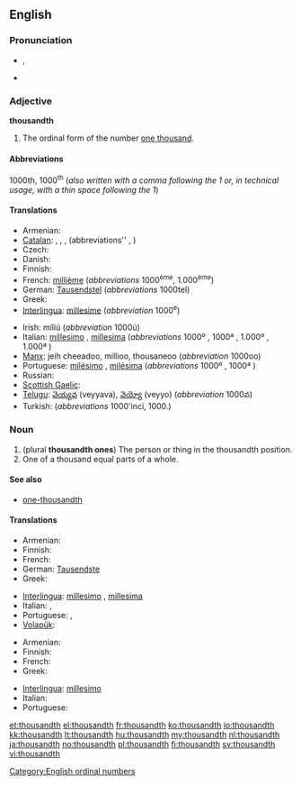 ==English==

===Pronunciation===
* {{IPA|/ˈθaʊznθ/}}, {{SAMPA|/"TaUznT/}}
* {{hyphenation|thou|sandth}}

===Adjective===
'''thousandth'''

# The ordinal form of the number [[thousand|one thousand]].

====Abbreviations====
1000th, 1000<sup>th</sup> (''also written with a comma following the 1 or, in technical usage, with a thin space following the 1'')

====Translations====
{{trans-top|ordinal form of 1000}}
* Armenian: {{t-|hy|հազարերորդ|tr=hazarerord}}
* [[Catalan]]: {{t-|ca|mil·lèsim|m}},  {{t-|ca|mil·lèsima|f}},  {{t-|ca|milè|m}},  {{t-|ca|milena|f}} (abbreviations''  {{t-|ca|1000è|m}},  {{t-|ca|1000a|f}})
* Czech: {{t|cs|tisící}}
* Danish: {{t-|da|tusinde}}
* Finnish: {{t+|fi|tuhannes}}
* French: [[millième]] (''abbreviations'' 1000<sup>ème</sup>, 1.000<sup>ème</sup>)
* German: [[Tausendstel]] (''abbreviations'' 1000tel)
* Greek: {{t|el|χιλιοστός|chiliostós}}
* [[Interlingua]]: [[millesime]] (''abbreviation'' 1000<sup>e</sup>)
{{trans-mid}}
* Irish: míliú (''abbreviation'' 1000ú)
* Italian: [[millesimo]] {{m}}, [[millesima]] {{f}} (''abbreviations'' 1000º {{m}}, 1000ª {{f}}, 1.000º {{m}}, 1.000ª {{f}})
* [[Manx]]: jeih cheeadoo, millioo, thousaneoo (''abbreviation'' 1000oo)
* Portuguese: [[milésimo]] {{m}}, [[milésima]] {{f}} (''abbreviations'' 1000º {{m}}, 1000ª {{f}})
* Russian: {{t|ru|тысячный|sc=Cyrl|tr=týsjačnyj}}
* [[Scottish Gaelic]]: {{t-|gd|mìleamh|xs=Scottish Gaelic}}
* [[Telugu]]: [[వెయ్యవ]] (veyyava), [[వెయ్యో]] (veyyo) (''abbreviation'' 1000వ)
* Turkish: {{t|tr|bininci}} (''abbreviations'' 1000'inci, 1000.)
{{trans-bottom}}

===Noun===
{{en-noun}}

# (plural '''thousandth ones''') The person or thing in the thousandth position.
# One of a thousand equal parts of a whole.

====See also====
* [[one-thousandth]]

====Translations====
{{trans-top|the person or thing in the thousandth position}}
* Armenian: {{t-|hy|հազարերորդ|tr=hazarerord}}
* Finnish: {{t+|fi|tuhannes}}
* French: {{t+|fr|millième|m|f}}
* German: [[Tausendste]] {{m|f|n}}
* Greek: {{t|el|χιλιοστός}}
{{trans-mid}}
* [[Interlingua]]: [[millesimo]] {{m}}, [[millesima]] {{f}}
* Italian: {{t+|it|millesimo|m}}, {{t-|it|millesima|f}}
* Portuguese: {{t+|pt|milésimo|m}}, {{t-|pt|milésima|f}}
* [[Volapük]]: {{t|vo|milid}}
{{trans-bottom}}
{{trans-top|one of a thousand equal parts of a whole}}
* Armenian: {{t-|hy|հազարերորդ|tr=hazarerord}}
* Finnish: {{t+|fi|tuhannes}}
* French: {{t+|fr|millième|m}}
* Greek: {{t+|el|χιλιοστό|n}}
{{trans-mid}}
* [[Interlingua]]: [[millesimo]]
* Italian: {{t+|it|millesimo|m}}
* Portuguese: {{t+|pt|milésimo|m}}
{{trans-bottom}}

[[Category:English ordinal numbers]]

[[et:thousandth]]
[[el:thousandth]]
[[fr:thousandth]]
[[ko:thousandth]]
[[io:thousandth]]
[[kk:thousandth]]
[[lt:thousandth]]
[[hu:thousandth]]
[[my:thousandth]]
[[nl:thousandth]]
[[ja:thousandth]]
[[no:thousandth]]
[[pl:thousandth]]
[[fi:thousandth]]
[[sv:thousandth]]
[[vi:thousandth]]